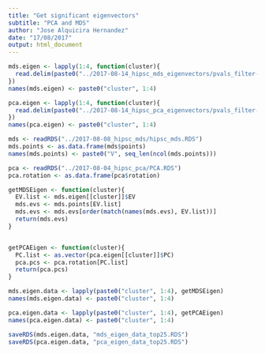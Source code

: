 ```yaml
---
title: "Get significant eigenvectors"
subtitle: "PCA and MDS"
author: "Jose Alquicira Hernandez"
date: "17/08/2017"
output: html_document
---
```



```r
mds.eigen <- lapply(1:4, function(cluster){
  read.delim(paste0("../2017-08-14_hipsc_mds_eigenvectors/pvals_filter-cluster_",cluster,".txt"))
})
names(mds.eigen) <- paste0("cluster", 1:4)
```

```r
pca.eigen <- lapply(1:4, function(cluster){
  read.delim(paste0("../2017-08-14_hipsc_pca_eigenvectors/pvals_filter-cluster_",cluster,".txt"))
})
names(pca.eigen) <- paste0("cluster", 1:4)
```

```r
mds <- readRDS("../2017-08-08_hipsc_mds/hipsc_mds.RDS")
mds.points <- as.data.frame(mds$points)
names(mds.points) <- paste0("V", seq_len(ncol(mds.points)))
```


```r
pca <- readRDS("../2017-08-04_hipsc_pca/PCA.RDS")
pca.rotation <- as.data.frame(pca$rotation)
```

```r
getMDSEigen <- function(cluster){
  EV.list <- mds.eigen[[cluster]]$EV
  mds.evs <- mds.points[EV.list]
  mds.evs <- mds.evs[order(match(names(mds.evs), EV.list))]
  return(mds.evs)
}


getPCAEigen <- function(cluster){
  PC.list <- as.vector(pca.eigen[[cluster]]$PC)
  pca.pcs <- pca.rotation[PC.list]
  return(pca.pcs)
}
```

```r
mds.eigen.data <- lapply(paste0("cluster", 1:4), getMDSEigen)
names(mds.eigen.data) <- paste0("cluster", 1:4)
```

```r
pca.eigen.data <- lapply(paste0("cluster", 1:4), getPCAEigen)
names(pca.eigen.data) <- paste0("cluster", 1:4)
```

```r
saveRDS(mds.eigen.data, "mds_eigen_data_top25.RDS")
saveRDS(pca.eigen.data, "pca_eigen_data_top25.RDS")
```

